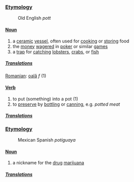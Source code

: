 ===[[Etymology]]===
:Old English ''pott''

====[[Noun]]====

# a [[ceramic]] [[vessel]], often used for [[cook]]ing or [[store|storing]] food
# the [[money]] [[wager]]ed in [[poker]] or similar [[game]]s
# a [[trap]] for [[catch]]ing [[lobster]]s, [[crab]]s, or [[fish]]

=====[[Translations]]=====
[[Romanian]]: [[oală]] ''f'' (1)

====[[Verb]]====

# to put (something) into a pot (1)
# to [[preserve]] by [[bottle|bottling]] or [[can]]ning, e.g. ''potted meat''

=====[[Translations]]=====


===[[Etymology]]===
:Mexican Spanish ''potiguaya''

====[[Noun]]====

# a nickname for the [[drug]] [[marijuana]]

=====[[Translations]]=====